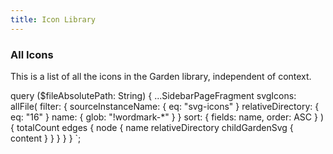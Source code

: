 ```yaml
---
title: Icon Library
---
```



### All Icons

This is a list of all the icons in the Garden library, independent of context.


<SvgSearch data={props.data.svgIcons} />

  query ($fileAbsolutePath: String) {
    ...SidebarPageFragment
    svgIcons: allFile(
      filter: {
        sourceInstanceName: { eq: "svg-icons" }
        relativeDirectory: { eq: "16" }
        name: { glob: "!wordmark-*" }
      }
      sort: { fields: name, order: ASC }
    ) {
      totalCount
      edges {
        node {
          name
          relativeDirectory
          childGardenSvg {
            content
          }
        }
      }
    }
  }
`;
